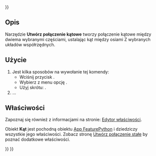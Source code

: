<languages/>
{{UnfinishedDocu{{#translation:}}}}

{{Docnav/pl
|[[Assembly_CreateJointPerpendicular/pl|Utwórz połączenie prostopadłe]]
|[[Assembly_CreateJointRackPinion/pl|Utwórz połączenie zębatki i koła zębatego]]
|[[Assembly_Workbench/pl|środowisko pracy Złożenie]]
|IconL=Assembly_CreateJointPerpendicular.svg
|IconR=Assembly_CreateJointRackPinion.svg
|IconC=Workbench_Assembly.svg
}}

{{GuiCommand/pl
|Name=Assembly CreateJointAngle
|Name/pl=Złożenie: Utwórz połączenie kątowe
|MenuLocation=Złożenie → Utwórz połączenie kątowe
|Workbenches=[[Assembly_Workbench/pl|Złożenie]]
|Shortcut={{KEY|X}}
|Version=1.0
|SeeAlso=
}}

<span id="Description"></span>
==Opis==

Narzędzie '''Utwórz połączenie kątowe''' tworzy połączenie kątowe między dwiema wybranymi częściami, ustalając kąt między osiami Z wybranych układów współrzędnych.

<span id="Usage"></span>
==Użycie==

# Jest kilka sposobów na wywołanie tej komendy:
#* Wciśnij przycisk {{Button|[[Image:Assembly_CreateJointAngle.svg|16px]] '''Utwórz połączenie kątowe'''}}.
#* Wybierz z menu opcję {{MenuCommand|Złożenie → [[Image:Assembly_CreateJointAngle.svg|16px]] Utwórz połączenie kątowe}}.
#* Użyj skrótu: {{KEY|X}}.
# ...

<span id="Properties"></span>
==Właściwości==

Zapoznaj się również z informacjami na stronie: [[Property_editor/pl|Edytor właściwości]].

Obiekt '''Kąt''' jest pochodną obiektu [[App_FeaturePython|App FeaturePython]] i dziedziczy wszystkie jego właściwości. Zobacz stronę [[Assembly_CreateJointFixed/pl#Właściwości|Utwórz połączenie stałe]] by poznać dodatkowe właściwości.


{{Docnav/pl
|[[Assembly_CreateJointPerpendicular/pl|Utwórz połączenie prostopadłe]]
|[[Assembly_CreateJointRackPinion/pl|Utwórz połączenie zębatki i koła zębatego]]
|[[Assembly_Workbench/pl|środowisko pracy Złożenie]]
|IconL=Assembly_CreateJointPerpendicular.svg
|IconR=Assembly_CreateJointRackPinion.svg
|IconC=Workbench_Assembly.svg
}}

{{Assembly_Tools_navi{{#translation:}}}}
{{Userdocnavi{{#translation:}}}}